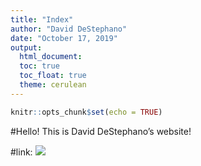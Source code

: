 ```yaml
---
title: "Index"
author: "David DeStephano"
date: "October 17, 2019"
output: 
  html_document:
  toc: true
  toc_float: true
  theme: cerulean
---
```


```r
knitr::opts_chunk$set(echo = TRUE)
```
#Hello! This is David DeStephano's website!

#link:
![](download.jpg.jpg)